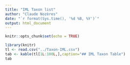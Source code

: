 ```yaml
---
title: "IML Taxon list"
author: "Claude Nozères"
date: "`r format(Sys.time(), '%d %B, %Y')`"
output: html_document
---
```


```r
knitr::opts_chunk$set(echo = TRUE)
```

```r
library(knitr)
tl <- read.csv("../Taxon-IML.csv")
tab <- kable(tl[1L:100L,],caption="## IML Taxon Table")
tab
```

